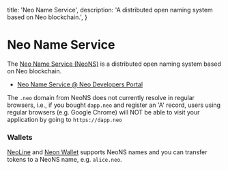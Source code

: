   title: 'Neo Name Service',
  description: 'A distributed open naming system based on Neo blockchain.',
}

# Neo Name Service

The [Neo Name Service (NeoNS)](https://neo.link) is a distributed open naming system based on Neo blockchain.

- [Neo Name Service @ Neo Developers Portal](https://developers.neo.org/docs/n3/Advances/neons/index)

The `.neo` domain from NeoNS does not currently resolve in regular browsers, i.e., if you bought `dapp.neo` and register an 'A' record, users using regular browsers (e.g. Google Chrome) will NOT be able to visit your application by going to `https://dapp.neo`

### Wallets

[NeoLine](/wallets) and [Neon Wallet](/wallets) supports NeoNS names and you can transfer tokens to a NeoNS name, e.g. `alice.neo`.
